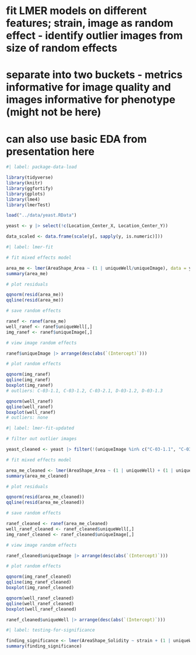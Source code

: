 # fit LMER models on different features; strain, image as random effect - identify outlier images from size of random effects
# separate into two buckets - metrics informative for image quality and images informative for phenotype (might not be here)
# can also use basic EDA from presentation here

```r
#| label: package-data-load

library(tidyverse)
library(knitr) 
library(ggfortify)
library(gplots)
library(lme4)
library(lmerTest)

load("../data/yeast.RData")

yeast <- y |> select(!c(Location_Center_X, Location_Center_Y))

data_scaled <- data.frame(scale(y[, sapply(y, is.numeric)]))
```

```r
#| label: lmer-fit

# fit mixed effects model

area_me <- lmer(AreaShape_Area ~ (1 | uniqueWell/uniqueImage), data = yeast)
summary(area_me)

# plot residuals

qqnorm(resid(area_me))
qqline(resid(area_me))

# save random effects

ranef <- ranef(area_me)
well_ranef <- ranef$uniqueWell[,]
img_ranef <- ranef$uniqueImage[,]

# view image random effects

ranef$uniqueImage |> arrange(desc(abs(`(Intercept)`)))

# plot random effects

qqnorm(img_ranef)
qqline(img_ranef)
boxplot(img_ranef)
# outliers: C-03-1.1, C-03-1.2, C-03-2.1, D-03-1.2, D-03-1.3

qqnorm(well_ranef)
qqline(well_ranef)
boxplot(well_ranef)
# outliers: none

```

```r
#| label: lmer-fit-updated

# filter out outlier images

yeast_cleaned <- yeast |> filter(!(uniqueImage %in% c("C-03-1.1", "C-03-1.2", "C-03-2.1", "D-03-1.2", "D-03-1.3")))

# fit mixed effects model

area_me_cleaned <- lmer(AreaShape_Area ~ (1 | uniqueWell) + (1 | uniqueImage), data = yeast_cleaned)
summary(area_me_cleaned)

# plot residuals

qqnorm(resid(area_me_cleaned))
qqline(resid(area_me_cleaned))

# save random effects

ranef_cleaned <- ranef(area_me_cleaned)
well_ranef_cleaned <- ranef_cleaned$uniqueWell[,]
img_ranef_cleaned <- ranef_cleaned$uniqueImage[,]

# view image random effects

ranef_cleaned$uniqueImage |> arrange(desc(abs(`(Intercept)`)))

# plot random effects

qqnorm(img_ranef_cleaned)
qqline(img_ranef_cleaned)
boxplot(img_ranef_cleaned)

qqnorm(well_ranef_cleaned)
qqline(well_ranef_cleaned)
boxplot(well_ranef_cleaned)

ranef_cleaned$uniqueWell |> arrange(desc(abs(`(Intercept)`)))

```

```r
#| label: testing-for-significance

finding_significance <- lmer(AreaShape_Solidity ~ strain + (1 | uniqueWell) + (1 | uniqueImage), data = yeast_cleaned)
summary(finding_significance)

```

